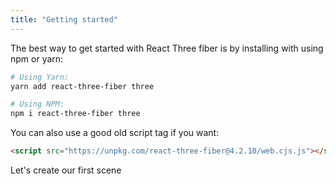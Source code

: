 ```yaml
---
title: "Getting started"
---
```


The best way to get started with React Three fiber is by installing with using npm or yarn:

```bash
# Using Yarn:
yarn add react-three-fiber three

# Using NPM:
npm i react-three-fiber three
```

You can also use a good old script tag if you want:

```html
<script src="https://unpkg.com/react-three-fiber@4.2.10/web.cjs.js"></script>
```

Let's create our first scene
